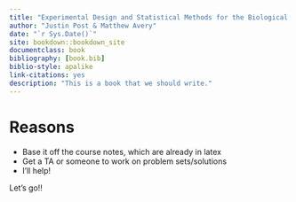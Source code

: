 ```yaml
--- 
title: "Experimental Design and Statistical Methods for the Biological Sciences"
author: "Justin Post & Matthew Avery"
date: "`r Sys.Date()`"
site: bookdown::bookdown_site
documentclass: book
bibliography: [book.bib]
biblio-style: apalike
link-citations: yes
description: "This is a book that we should write."
---
```


# Reasons

- Base it off the course notes, which are already in latex
- Get a TA or someone to work on problem sets/solutions
- I'll help!

Let's go!!
